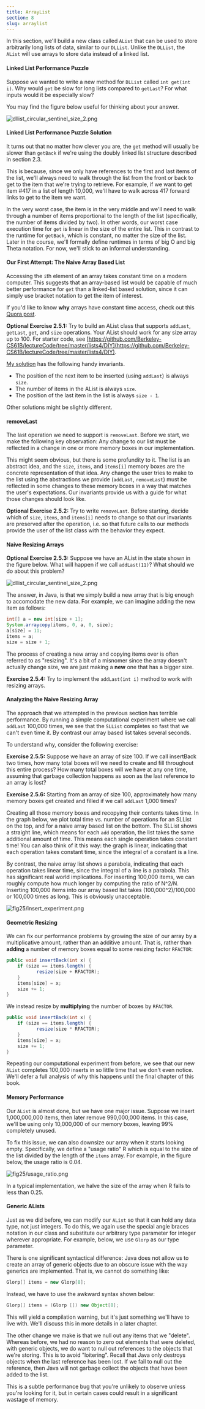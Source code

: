 ```yaml
---
title: ArrayList
section: 8
slug: arraylist
---
```


In this section, we'll build a new class called `AList` that can be used to store arbitrarily long lists of data, similar to our `DLList`. Unlike the `DLList`, the `AList` will use arrays to store data instead of a linked list.

#### Linked List Performance Puzzle <a href="#linked-list-performance-puzzle" id="linked-list-performance-puzzle"></a>

Suppose we wanted to write a new method for `DLList` called `int get(int i)`. Why would `get` be slow for long lists compared to `getLast`? For what inputs would it be especially slow?

You may find the figure below useful for thinking about your answer.

![dllist\_circular\_sentinel\_size\_2.png](https://joshhug.gitbooks.io/hug61b/content/chap2/fig23/dllist_circular_sentinel_size_2.png)

#### Linked List Performance Puzzle Solution <a href="#linked-list-performance-puzzle-solution" id="linked-list-performance-puzzle-solution"></a>

It turns out that no matter how clever you are, the `get` method will usually be slower than `getBack` if we're using the doubly linked list structure described in section 2.3.

This is because, since we only have references to the first and last items of the list, we'll always need to walk through the list from the front or back to get to the item that we're trying to retrieve. For example, if we want to get item #417 in a list of length 10,000, we'll have to walk across 417 forward links to get to the item we want.

In the very worst case, the item is in the very middle and we'll need to walk through a number of items proportional to the length of the list (specifically, the number of items divided by two). In other words, our worst case execution time for `get` is linear in the size of the entire list. This in contrast to the runtime for `getBack`, which is constant, no matter the size of the list. Later in the course, we'll formally define runtimes in terms of big O and big Theta notation. For now, we'll stick to an informal understanding.

#### Our First Attempt: The Naive Array Based List <a href="#our-first-attempt-the-naive-array-based-list" id="our-first-attempt-the-naive-array-based-list"></a>

Accessing the `i`th element of an array takes constant time on a modern computer. This suggests that an array-based list would be capable of much better performance for `get` than a linked-list based solution, since it can simply use bracket notation to get the item of interest.

If you'd like to know **why** arrays have constant time access, check out this [Quora post](https://www.quora.com/Why-does-accessing-an-array-element-take-constant-time).

**Optional Exercise 2.5.1:** Try to build an AList class that supports `addLast`, `getLast`, `get`, and `size` operations. Your AList should work for any size array up to 100. For starter code, see [https://github.com/Berkeley-CS61B/lectureCode/tree/master/lists4/DIY](https://github.com/Berkeley-CS61B/lectureCode/tree/master/lists4/DIY).

[My solution](https://github.com/Berkeley-CS61B/lectureCode/tree/master/lists4/naive) has the following handy invariants.

* The position of the next item to be inserted (using `addLast`) is always `size`.
* The number of items in the AList is always `size`.
* The position of the last item in the list is always `size - 1`.

Other solutions might be slightly different.

#### removeLast <a href="#removelast" id="removelast"></a>

The last operation we need to support is `removeLast`. Before we start, we make the following key observation: Any change to our list must be reflected in a change in one or more memory boxes in our implementation.

This might seem obvious, but there is some profundity to it. The list is an abstract idea, and the `size`, `items`, and `items[i]` memory boxes are the concrete representation of that idea. Any change the user tries to make to the list using the abstractions we provide (`addLast`, `removeLast`) must be reflected in some changes to these memory boxes in a way that matches the user's expectations. Our invariants provide us with a guide for what those changes should look like.

**Optional Exercise 2.5.2:** Try to write `removeLast`. Before starting, decide which of `size`, `items`, and `items[i]` needs to change so that our invariants are preserved after the operation, i.e. so that future calls to our methods provide the user of the list class with the behavior they expect.

#### Naive Resizing Arrays <a href="#naive-resizing-arrays" id="naive-resizing-arrays"></a>

**Optional Exercise 2.5.3:** Suppose we have an AList in the state shown in the figure below. What will happen if we call `addLast(11)`? What should we do about this problem?

![dllist\_circular\_sentinel\_size\_2.png](https://joshhug.gitbooks.io/hug61b/content/chap2/fig25/full_naive_alist.png)

The answer, in Java, is that we simply build a new array that is big enough to accomodate the new data. For example, we can imagine adding the new item as follows:

```java
int[] a = new int[size + 1];
System.arraycopy(items, 0, a, 0, size);
a[size] = 11;
items = a;
size = size + 1;
```

The process of creating a new array and copying items over is often referred to as "resizing". It's a bit of a misnomer since the array doesn't actually change size, we are just making a **new** one that has a bigger size.

**Exercise 2.5.4:** Try to implement the `addLast(int i)` method to work with resizing arrays.

#### Analyzing the Naive Resizing Array <a href="#analyzing-the-naive-resizing-array" id="analyzing-the-naive-resizing-array"></a>

The approach that we attempted in the previous section has terrible performance. By running a simple computational experiment where we call `addLast` 100,000 times, we see that the `SLList` completes so fast that we can't even time it. By contrast our array based list takes several seconds.

To understand why, consider the following exercise:

**Exercise 2.5.5:** Suppose we have an array of size 100. If we call insertBack two times, how many total boxes will we need to create and fill throughout this entire process? How many total boxes will we have at any one time, assuming that garbage collection happens as soon as the last reference to an array is lost?

**Exercise 2.5.6:** Starting from an array of size 100, approximately how many memory boxes get created and filled if we call `addLast` 1,000 times?

Creating all those memory boxes and recopying their contents takes time. In the graph below, we plot total time vs. number of operations for an SLList on the top, and for a naive array based list on the bottom. The SLList shows a straight line, which means for each `add` operation, the list takes the same additional amount of time. This means each single operation takes constant time! You can also think of it this way: the graph is linear, indicating that each operation takes constant time, since the integral of a constant is a line.

By contrast, the naive array list shows a parabola, indicating that each operation takes linear time, since the integral of a line is a parabola. This has significant real world implications. For inserting 100,000 items, we can roughly compute how much longer by computing the ratio of N^2/N. Inserting 100,000 items into our array based list takes (100,000^2)/100,000 or 100,000 times as long. This is obviously unacceptable.

![fig25/insert\_experiment.png](https://joshhug.gitbooks.io/hug61b/content/chap2/fig25/insert_experiment.png)

#### Geometric Resizing <a href="#geometric-resizing" id="geometric-resizing"></a>

We can fix our performance problems by growing the size of our array by a multiplicative amount, rather than an additive amount. That is, rather than **adding** a number of memory boxes equal to some resizing factor `RFACTOR`:

```java
public void insertBack(int x) {
    if (size == items.length) {
           resize(size + RFACTOR);
    }
    items[size] = x;
    size += 1;
}
```

We instead resize by **multiplying** the number of boxes by `RFACTOR`.

```java
public void insertBack(int x) {
    if (size == items.length) {
           resize(size * RFACTOR);
    }
    items[size] = x;
    size += 1;
}
```

Repeating our computational experiment from before, we see that our new `AList` completes 100,000 inserts in so little time that we don't even notice. We'll defer a full analysis of why this happens until the final chapter of this book.

#### Memory Performance <a href="#memory-performance" id="memory-performance"></a>

Our `AList` is almost done, but we have one major issue. Suppose we insert 1,000,000,000 items, then later remove 990,000,000 items. In this case, we'll be using only 10,000,000 of our memory boxes, leaving 99% completely unused.

To fix this issue, we can also downsize our array when it starts looking empty. Specifically, we define a "usage ratio" R which is equal to the size of the list divided by the length of the `items` array. For example, in the figure below, the usage ratio is 0.04.

![fig25/usage\_ratio.png](https://joshhug.gitbooks.io/hug61b/content/chap2/fig25/usage_ratio.png)

In a typical implementation, we halve the size of the array when R falls to less than 0.25.

#### Generic ALists <a href="#generic-alists" id="generic-alists"></a>

Just as we did before, we can modify our `AList` so that it can hold any data type, not just integers. To do this, we again use the special angle braces notation in our class and substitute our arbitrary type parameter for integer wherever appropriate. For example, below, we use `Glorp` as our type parameter.

There is one significant syntactical difference: Java does not allow us to create an array of generic objects due to an obscure issue with the way generics are implemented. That is, we cannot do something like:

```java
Glorp[] items = new Glorp[8];
```

Instead, we have to use the awkward syntax shown below:

```java
Glorp[] items = (Glorp []) new Object[8];
```

This will yield a compilation warning, but it's just something we'll have to live with. We'll discuss this in more details in a later chapter.

The other change we make is that we null out any items that we "delete". Whereas before, we had no reason to zero out elements that were deleted, with generic objects, we do want to null out references to the objects that we're storing. This is to avoid "loitering". Recall that Java only destroys objects when the last reference has been lost. If we fail to null out the reference, then Java will not garbage collect the objects that have been added to the list.

This is a subtle performance bug that you're unlikely to observe unless you're looking for it, but in certain cases could result in a significant wastage of memory.
